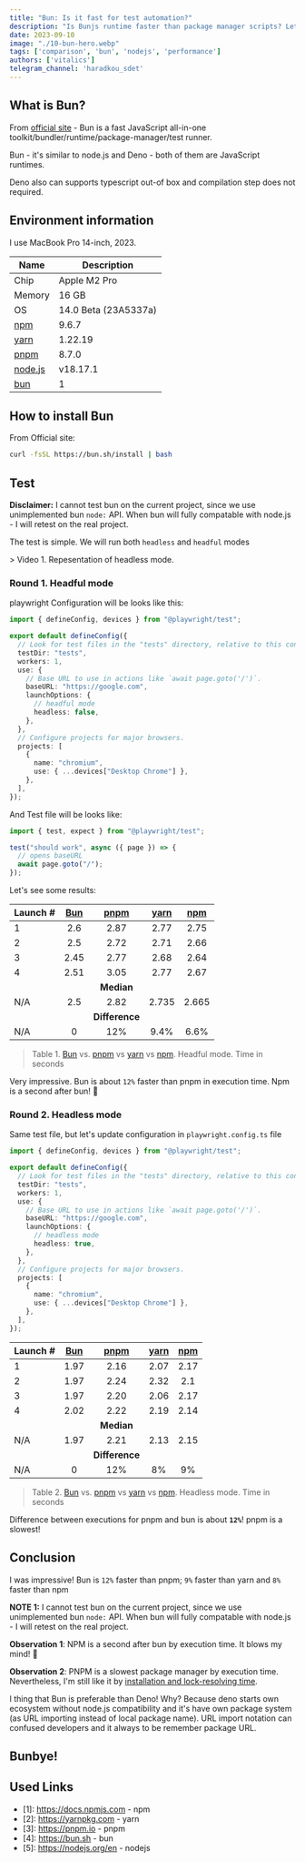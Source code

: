 ```yaml
---
title: "Bun: Is it fast for test automation?"
description: "Is Bunjs runtime faster than package manager scripts? Let's check it out and compare bun vs pnpm vs yarn vs npm!"
date: 2023-09-10
image: "./10-bun-hero.webp"
tags: ['comparison', 'bun', 'nodejs', 'performance']
authors: ['vitalics']
telegram_channel: 'haradkou_sdet'
---
```



## What is Bun?

From [official site](https://bun.sh/) - Bun is a fast JavaScript all-in-one toolkit/bundler/runtime/package-manager/test runner.

Bun - it's similar to node.js and Deno - both of them are JavaScript runtimes.

Deno also can supports typescript out-of box and compilation step does not required.

## Environment information

I use MacBook Pro 14-inch, 2023.

| Name                             | Description          |
| -------------------------------- | -------------------- |
| Chip                             | Apple M2 Pro         |
| Memory                           | 16 GB                |
| OS                               | 14.0 Beta (23A5337a) |
| [npm](https://docs.npmjs.com/)   | 9.6.7                |
| [yarn](https://yarnpkg.com/)     | 1.22.19              |
| [pnpm](https://pnpm.io/)         | 8.7.0                |
| [node.js](https://nodejs.org/en) | v18.17.1             |
| [bun](https://bun.sh/)           | 1                    |

## How to install Bun

From Official site:

```sh caption="installation command"
curl -fsSL https://bun.sh/install | bash
```

## Test

**Disclaimer:** I cannot test bun on the current project, since we use unimplemented bun `node:` API. When bun will fully compatable with node.js - I will retest on the real project.

The test is simple. We will run both `headless` and `headful` modes

<YouTube id="https://youtu.be/-69-MD8Essg" />
> Video 1. Repesentation of headless mode.

### Round 1. Headful mode

playwright Configuration will be looks like this:

```ts title="playwright.config.ts" showLineNumbers caption="playwright config" {12}
import { defineConfig, devices } from "@playwright/test";

export default defineConfig({
  // Look for test files in the "tests" directory, relative to this configuration file.
  testDir: "tests",
  workers: 1,
  use: {
    // Base URL to use in actions like `await page.goto('/')`.
    baseURL: "https://google.com",
    launchOptions: {
      // headful mode
      headless: false,
    },
  },
  // Configure projects for major browsers.
  projects: [
    {
      name: "chromium",
      use: { ...devices["Desktop Chrome"] },
    },
  ],
});
```

And Test file will be looks like:

```ts title="tests/some.test.ts" caption="simple playwright test" showLineNumbers
import { test, expect } from "@playwright/test";

test("should work", async ({ page }) => {
  // opens baseURL
  await page.goto("/");
});
```

Let's see some results:

| Launch # | [Bun](https://bun.sh/) | [pnpm](https://pnpm.io/) | [yarn](https://yarnpkg.com/) | [npm](https://docs.npmjs.com/) |
| -------- | :--------------------: | :----------------------: | :--------------------------: | :----------------------------: |
| 1        |          2.6           |           2.87           |             2.77             |              2.75              |
| 2        |          2.5           |           2.72           |             2.71             |              2.66              |
| 3        |          2.45          |           2.77           |             2.68             |              2.64              |
| 4        |          2.51          |           3.05           |             2.77             |              2.67              |
|          |                        |        **Median**        |                              |                                |
| N/A      |          2.5           |           2.82           |            2.735             |             2.665              |
|          |                        |      **Difference**      |                              |                                |
| N/A      |           0            |           12%            |             9.4%             |              6.6%              |

> Table 1. [Bun](https://bun.sh/) vs. [pnpm](https://pnpm.io/) vs [yarn](https://yarnpkg.com/) vs [npm](https://docs.npmjs.com/). Headful mode. Time in seconds

Very impressive. Bun is about `12%` faster than pnpm in execution time. Npm is a second after bun! 🤯

### Round 2. Headless mode

Same test file, but let's update configuration in `playwright.config.ts` file

```ts title="playwright.config.ts" caption="updated playwright config" showLineNumbers {12}
import { defineConfig, devices } from "@playwright/test";

export default defineConfig({
  // Look for test files in the "tests" directory, relative to this configuration file.
  testDir: "tests",
  workers: 1,
  use: {
    // Base URL to use in actions like `await page.goto('/')`.
    baseURL: "https://google.com",
    launchOptions: {
      // headless mode
      headless: true,
    },
  },
  // Configure projects for major browsers.
  projects: [
    {
      name: "chromium",
      use: { ...devices["Desktop Chrome"] },
    },
  ],
});
```

| Launch # | [Bun](https://bun.sh/) | [pnpm](https://pnpm.io/) | [yarn](https://yarnpkg.com/) | [npm](https://docs.npmjs.com/) |
| -------- | :--------------------: | :----------------------: | :--------------------------: | :----------------------------: |
| 1        |          1.97          |           2.16           |             2.07             |              2.17              |
| 2        |          1.97          |           2.24           |             2.32             |              2.1               |
| 3        |          1.97          |           2.20           |             2.06             |              2.17              |
| 4        |          2.02          |           2.22           |             2.19             |              2.14              |
|          |                        |        **Median**        |                              |                                |
| N/A      |          1.97          |           2.21           |             2.13             |              2.15              |
|          |                        |      **Difference**      |                              |                                |
| N/A      |           0            |           12%            |              8%              |               9%               |

> Table 2. [Bun](https://bun.sh/) vs. [pnpm](https://pnpm.io/) vs [yarn](https://yarnpkg.com/) vs [npm](https://docs.npmjs.com/). Headless mode. Time in seconds

Difference between executions for pnpm and bun is about **`12%`**! pnpm is a slowest!

## Conclusion

I was impressive! Bun is `12%` faster than pnpm; `9%` faster than yarn and `8%` faster than npm

**NOTE 1:** I cannot test bun on the current project, since we use unimplemented bun `node:` API. When bun will fully compatable with node.js - I will retest on the real project.

**Observation 1**: NPM is a second after bun by execution time. It blows my mind! 🤯

**Observation 2**: PNPM is a slowest package manager by execution time. Nevertheless, I'm still like it by [installation and lock-resolving time](https://pnpm.io/benchmarks).

I thing that Bun is preferable than Deno! Why? Because deno starts own ecosystem without node.js compatibility and it's have own package system (as URL importing instead of local package name). URL import notation can confused developers and it always to be remember package URL.

## Bunbye!

## Used Links

- [1]: https://docs.npmjs.com - npm
- [2]: https://yarnpkg.com - yarn
- [3]: https://pnpm.io - pnpm
- [4]: https://bun.sh - bun
- [5]: https://nodejs.org/en - nodejs

